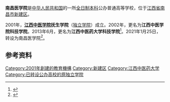 '''南昌医学院'''是[[中华人民共和国|中华人民共和国]]的一所[[全日制|全日制]][[本科|本科]]公办普通高等学校，位于[[江西省|江西省]][[南昌市|南昌市]][[新建区|新建区]]。

2001年，'''[[江西中医学院|江西中医学院]]抚生学院'''（[[独立学院|独立学院]]）成立。2002年，更名为'''江西中医学院科技学院'''。2013年6月，更名为'''江西中医药大学科技学院'''<ref>{{Cite web|title=发展概况|url=http://www.jxtcmstc.com/info/1059/6296.htm|access-date=2021-06-12|work=江西中医药大学科技学院|language=zh|archive-date=2021-11-02|archive-url=https://web.archive.org/web/20211102033109/http://www.jxtcmstc.com/info/1059/6296.htm}}</ref>。2021年1月25日，转设为南昌医学院<ref>{{Cite web|title=教育部关于同意江西中医药大学科技学院转设为南昌医学院的函|url=http://www.moe.gov.cn/srcsite/A03/s181/202102/t20210202_512265.html|access-date=2021-06-12|date=2021-01-25|work=中华人民共和国教育部|language=zh|archive-date=2021-02-08|archive-url=https://web.archive.org/web/20210208124036/http://www.moe.gov.cn/srcsite/A03/s181/202102/t20210202_512265.html|dead-url=no}}</ref>。

==参考资料==
{{reflist}}

{{江西高等院校}}

[[Category:2001年創建的教育機構|Category:2001年創建的教育機構]]
[[Category:新建区|Category:新建区]]
[[Category:江西中医药大学|Category:江西中医药大学]]
[[Category:已转设公办高校的原独立学院|Category:已转设公办高校的原独立学院]]